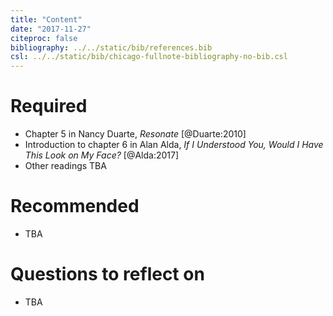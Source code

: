 ```yaml
---
title: "Content"
date: "2017-11-27"
citeproc: false
bibliography: ../../static/bib/references.bib
csl: ../../static/bib/chicago-fullnote-bibliography-no-bib.csl
---
```


# Required

- Chapter 5 in Nancy Duarte, *Resonate* [@Duarte:2010]
- Introduction to chapter 6 in Alan Alda, *If I Understood You, Would I Have This Look on My Face?* [@Alda:2017]
- Other readings TBA

# Recommended

- TBA

# Questions to reflect on

-	TBA
